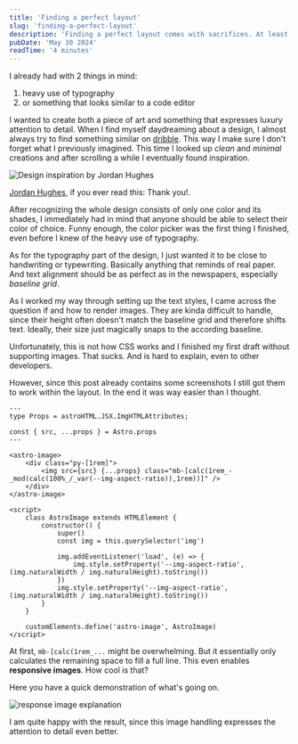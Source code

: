 ```yaml
---
title: 'Finding a perfect layout'
slug: 'finding-a-perfect-layout'
description: 'Finding a perfect layout comes with sacrifices. At least I have been thinking that, until I solved images.'
pubDate: 'May 30 2024'
readTime: '4 minutes'
---
```



I already had with 2 things in mind:

1. heavy use of typography
2. or something that looks similar to a code editor

I wanted to create both a piece of art and something that expresses luxury attention to detail.
When I find myself daydreaming about a design, I almost always try to find something similar on [dribble](https://dribbble.com).
This way I make sure I don't forget what I previously imagined. This time I looked up *clean* and *minimal* creations and after scrolling a
while I eventually found inspiration.

<Image src="/design-inspiration.jpg" alt="Design inspiration by Jordan Hughes"></Image>

[Jordan Hughes](https://dribbble.com/shots/20860486-Minimal-blog-post-Untitled-UI), if you ever read this: Thank you!.

After recognizing the whole design consists of only one color and its shades, I immediately had in mind that anyone should be able to select
their color of choice. Funny enough, the color picker was the first thing I finished, even before I knew of the heavy use of typography.

As for the typography part of the design, I just wanted it to be close to handwriting or typewriting. Basically anything that reminds of
real paper. And text alignment should be as perfect as in the newspapers, especially *baseline grid*.

As I worked my way through setting up the text styles, I came across the question if and how to render images. They are kinda difficult to
handle, since their height often doesn't match the baseline grid and therefore shifts text. Ideally, their size just magically snaps to the
according baseline.

Unfortunately, this is not how CSS works and I finished my first draft without supporting images. That sucks. And is hard to explain, even
to other developers.

However, since this post already contains some screenshots I still got them to work within the layout. In the end it was way easier than I
thought.

```astro
---
type Props = astroHTML.JSX.ImgHTMLAttributes;

const { src, ...props } = Astro.props
---

<astro-image>
    <div class="py-[1rem]">
        <img src={src} {...props} class="mb-[calc(1rem_-_mod(calc(100%_/_var(--img-aspect-ratio)),1rem))]" />
    </div>
</astro-image>

<script>
    class AstroImage extends HTMLElement {
        constructor() {
            super()
            const img = this.querySelector('img')

            img.addEventListener('load', (e) => {
                img.style.setProperty('--img-aspect-ratio', (img.naturalWidth / img.naturalHeight).toString())
            })
            img.style.setProperty('--img-aspect-ratio', (img.naturalWidth / img.naturalHeight).toString())
        }
    }

    customElements.define('astro-image', AstroImage)
</script>
```

At first, `mb-[calc(1rem_...` might be overwhelming. But it essentially only calculates the
remaining space to fill a full line. This even enables **responsive images**. How cool is that?

Here you have a quick demonstration of what's going on.

<Image src="/responsive-image.gif" alt="response image explanation"></Image>

I am quite happy with the result, since this image handling expresses the attention to detail even better.

